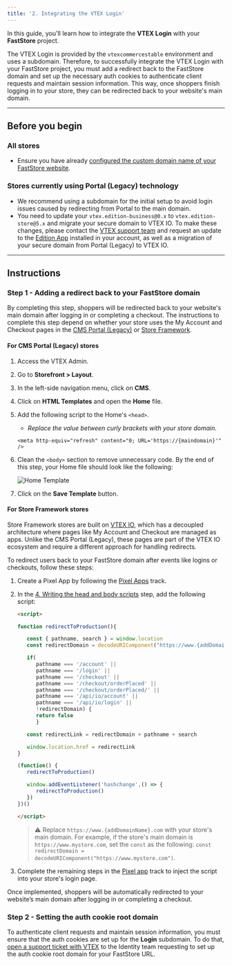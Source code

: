 ```yaml
---
title: '2. Integrating the VTEX Login'
---
```


In this guide, you'll learn how to integrate the **VTEX Login** with your **FastStore** project.

The VTEX Login is provided by the `vtexcommercestable` environment and uses a subdomain. Therefore, to successfully integrate the VTEX Login with your FastStore project, you must add a redirect back to the FastStore domain and set up the necessary auth cookies to authenticate client requests and maintain session information. This way, once shoppers finish logging in to your store, they can be redirected back to your website's main domain.

---

## Before you begin

### All stores

- Ensure you have already [configured the custom domain name of your FastStore website](https://developers.vtex.com/docs/guides/faststore/go-live-1-configuring-external-dns).

### Stores currently using Portal (Legacy) technology

- We recommend using a subdomain for the initial setup to avoid login issues caused by redirecting from Portal to the main domain.
- You need to update your `vtex.edition-business@0.x` to `vtex.edition-store@5.x` and migrate your secure domain to VTEX IO. To make these changes, please contact the [VTEX support team](https://help.vtex.com/support) and request an update to the [Edition App](https://developers.vtex.com/docs/guides/vtex-io-documentation-edition-app) installed in your account, as well as a migration of your secure domain from Portal (Legacy) to VTEX IO.

---

## Instructions

### Step 1 - Adding a redirect back to your FastStore domain

By completing this step, shoppers will be redirected back to your website's main domain after logging in or completing a checkout.
The instructions to complete this step depend on whether your store uses the My Account and Checkout pages in the [CMS Portal (Legacy)](#for-cms-portal-legacy-stores) or [Store Framework](#for-store-framework-stores).

#### For CMS Portal (Legacy) stores

1. Access the VTEX Admin.
2. Go to **Storefront > Layout**.
3. In the left-side navigation menu, click on **CMS**.
4. Click on **HTML Templates** and open the **Home** file.
5. Add the following script to the Home's `<head>`.

   - _Replace the value between curly brackets with your store domain._

   ```xhtml
   <meta http-equiv="refresh" content="0; URL='https://{maindomain}'" />
   ```

6. Clean the `<body>` section to remove unnecessary code. By the end of this step, your Home file should look like the following:

   ![Home Template](https://vtexhelp.vtexassets.com/assets/docs/src/home-template___a12a67566b69529d2a3f19c98f135060.png)

7. Click on the **Save Template** button.

#### For Store Framework stores

Store Framework stores are built on [VTEX IO](https://developers.vtex.com/docs/guides/vtex-io-documentation-what-is-vtex-io), which has a decoupled architecture where pages like My Account and Checkout are managed as apps. Unlike the CMS Portal (Legacy), these pages are part of the VTEX IO ecosystem and require a different approach for handling redirects.

To redirect users back to your FastStore domain after events like logins or checkouts, follow these steps:

1. Create a Pixel App by following the [Pixel Apps](https://developers.vtex.com/docs/guides/vtex-io-documentation-1-developnativeintegrationswithpixelapps) track.
2. In the [4. Writing the head and body scripts](https://developers.vtex.com/docs/guides/vtex-io-documentation-5-writingtheheaderandbodyscripts) step, add the following script:

   ```html
   <script>

   function redirectToProduction(){

      const { pathname, search } = window.location
      const redirectDomain = decodeURIComponent("https://www.{addDomainName}.com") // Replace with your domain

      if(
         pathname === '/account' ||
         pathname === '/login' ||
         pathname === '/checkout' ||
         pathname === '/checkout/orderPlaced' ||
         pathname === '/checkout/orderPlaced/' ||
         pathname === '/api/io/account' ||
         pathname === '/api/io/login' ||
         !redirectDomain) {
         return false
         }

      const redirectLink = redirectDomain + pathname + search

      window.location.href = redirectLink
   }

   (function() {
      redirectToProduction()

      window.addEventListener('hashchange',() => {
         redirectToProduction()
      })
   })()

   </script>
   ```

   > ⚠ Replace `https://www.{addDomainName}.com` with your store's main domain. For example, if the store's main domain is `https://www.mystore.com`, set the `const` as the following: `const redirectDomain = decodeURIComponent("https://www.mystore.com")`.

3. Complete the remaining steps in the [Pixel app](https://developers.vtex.com/docs/guides/vtex-io-documentation-1-developnativeintegrationswithpixelapps) track to inject the script into your store's login page.

Once implemented, shoppers will be automatically redirected to your website’s main domain after logging in or completing a checkout.

### Step 2 - Setting the auth cookie root domain

To authenticate client requests and maintain session information, you must ensure that the auth cookies are set up for the **Login** subdomain. To do that, [open a support ticket with VTEX](https://help-tickets.vtex.com/smartlink/sso/login/zendesk) to the Identity team requesting to set up the auth cookie root domain for your FastStore URL.
